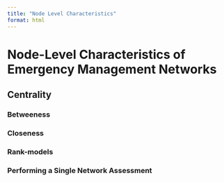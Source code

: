 ```yaml
---
title: "Node Level Characteristics"
format: html
---
```


# Node-Level Characteristics of Emergency Management Networks

## Centrality

### Betweeness

### Closeness

### Rank-models

### Performing a Single Network Assessment